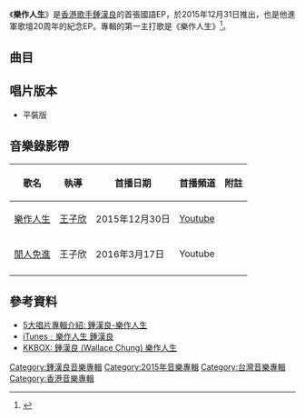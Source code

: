 {{Album infobox | <!-- See Wikipedia:WikiProject_Albums -->
|  Name        = 樂作人生
|  Type        = EP
|  Artist      = [[鍾漢良|鍾漢良]]
|  Cover       = Wallace Chung Sing For Life.jpg
|  Released    = 2015年12月31日
|  Recorded    = 2015年
|  Genre       = [[國語流行音樂|國語流行音樂]]
|  Length      = 24:36
|  Label       = [[滾石移動|滾石移動]]<ref>[https://www.mtv.com.tw/news_detail.php?d=6046 生日派對最大驚喜！鍾漢良宣布啟動2016個人巡演] {{Wayback|url=https://www.mtv.com.tw/news_detail.php?d=6046 |date=20160127100846 }}. MTV</ref>、[[滾石移動|發現音樂]]<ref>[http://news.cntv.cn/2015/11/29/ARTI1448758921378696.shtml 钟汉良上海庆生妹妹送惊喜 宣布启动2016巡演]</ref>
|  Number      = 
|  Producer    = 見[[#曲目|曲目列表]]
|  Last album  = [[視覺動物|視覺動物]] <br />（2010年）
|  This album  = '''樂作人生'''<br />（2015年）
|  Next album  = }}

《'''樂作人生'''》是[[香港|香港]][[歌手|歌手]][[鍾漢良|鍾漢良]]的首張國語EP，於2015年12月31日推出，也是他進軍歌壇20周年的紀念EP。專輯的第一主打歌是《樂作人生》<ref>{{Cite web|url=http://music.yule.sohu.com/20151214/n431205194.shtml|title=钟汉良《乐作人生》火爆预售 万张专辑9分钟抢空-搜狐音乐|accessdate=2018-07-14|work=music.yule.sohu.com|archive-date=2019-09-15|archive-url=https://web.archive.org/web/20190915150549/http://music.yule.sohu.com/20151214/n431205194.shtml|dead-url=no}}</ref>。

==曲目==
{{Tracklist
| font_size = 
| total_length = 24:36

| title1 = 樂作人生
| note1 = 
| music1 = [[佳旺|佳旺]]
| lyrics1 = [[饒慧冰|饒慧冰]]
| arranger1 = [[梁伯君|梁伯君]]
| producer1 = [[陳玉|陳玉]]
| longnote1 = 第一主打歌
| length1 = 4:42

| title2 =  閒人免進
| note2 = 
| music2 = [[黃晟峰|黃晟峰]]
| lyrics2 = [[梁錦興|梁錦興]]
| arranger2 = 黃晟峰
| producer2 = [[小安|小安]]
| longnote2 = 第二主打歌
| length2 = 3:41

| title3 = 感覺夠
| note3 = 
| music3 = [[Morrison_Ma|Morrison Ma]]
| lyrics3 = [[張孟晚|張孟晚]] 
| arranger3 = [[蔡庭貴|蔡庭貴]]
| producer3 = 陳玉
| longnote3 = 
| length3 = 4:06

| title4 = 浪人天涯
| note4 = 
| music4 = 黃晟峰
| lyrics4 = 梁錦興
| arranger4 = 黃晟峰
| producer4 = 小安
| longnote4 = 線上遊戲《天涯明月刀OL傅紅雪明月心》主題曲
| length4 = 3:42

| title5 = 心安
| note5 = 
| music5 =  [[彭學斌|彭學斌]]
| lyrics5 =  張孟晚
| arranger5 = [[陳歆儒|陳歆儒]]
| producer5 = 陳玉
| longnote5 = 
| length5 = 4:43

| title6 = 獵人
| note6 = 
| music6 = [[Drew_Seeley|Drew Seeley]]<br>[[Phil_Bentley|Phil Bentley]]<br>[[Matthew_Tishler|Matthew Tishler]]<br>[[Andrew_Underberg|Andrew Underberg]]
| lyrics6 = 張孟晚
| arranger6 = 梁伯君
| producer6 = 陳玉
| longnote6 = 《樂作人生》演唱會宣傳曲
| length6 = 3:42
}}

== 唱片版本 ==
*平裝版

==音樂錄影帶==
{| class="wikitable"
! 歌名 !! 執導 !! 首播日期 !! 首播頻道 !! 附註 
|-
|[https://www.youtube.com/watch?v=10uO_FyQgHs 樂作人生]||[[王子欣|王子欣]]||2015年12月30日||[[Youtube|Youtube]]||
|-
|[https://www.youtube.com/watch?v=ex_s1ZL0qoo 閒人免進]||王子欣||2016年3月17日||Youtube||
|-
|}

== 參考資料 ==
* [https://www.5music.com.tw/CDList-C.asp?cdno=436495679364 5大唱片專輯介紹: 鍾漢良-樂作人生] {{Wayback|url=https://www.5music.com.tw/CDList-C.asp?cdno=436495679364 |date=20180710195306 }}
* [https://itunes.apple.com/tw/album/樂作人生-ep/1096056505?l=zh iTunes﹕樂作人生 鍾漢良]
* [https://www.kkbox.com/tw/tc/album/bskhpyAgHRT6m0F1NI8I009H-index.html KKBOX: 鍾漢良 (Wallace Chung)  樂作人生] {{Wayback|url=https://www.kkbox.com/tw/tc/album/bskhpyAgHRT6m0F1NI8I009H-index.html |date=20190919092203 }}

{{Reflist}}

[[Category:鍾漢良音樂專輯|Category:鍾漢良音樂專輯]]
[[Category:2015年音樂專輯|Category:2015年音樂專輯]]
[[Category:台灣音樂專輯|Category:台灣音樂專輯]]
[[Category:香港音樂專輯|Category:香港音樂專輯]]